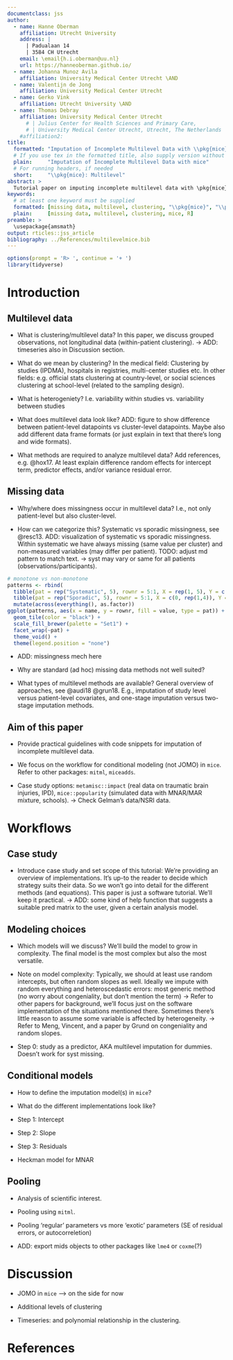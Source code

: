 ```yaml
---
documentclass: jss
author:
  - name: Hanne Oberman
    affiliation: Utrecht University
    address: |
      | Padualaan 14
      | 3584 CH Utrecht
    email: \email{h.i.oberman@uu.nl}
    url: https://hanneoberman.github.io/
  - name: Johanna Munoz Avila
    affiliation: University Medical Center Utrecht \AND
  - name: Valentijn de Jong
    affiliation: University Medical Center Utrecht 
  - name: Gerko Vink
    affiliation: Utrecht University \AND
  - name: Thomas Debray
    affiliation: University Medical Center Utrecht 
      # | Julius Center for Health Sciences and Primary Care, 
      # | University Medical Center Utrecht, Utrecht, The Netherlands
    #affiliation2:
title:
  formatted: "Imputation of Incomplete Multilevel Data with \\pkg{mice}"
  # If you use tex in the formatted title, also supply version without
  plain:     "Imputation of Incomplete Multilevel Data with mice"
  # For running headers, if needed
  short:     "\\pkg{mice}: Multilevel"
abstract: >
  Tutorial paper on imputing incomplete multilevel data with \pkg{mice}. Including methods for ignorable and non-ignorable missingness. 
keywords:
  # at least one keyword must be supplied
  formatted: [missing data, multilevel, clustering, "\\pkg{mice}", "\\proglang{R}"]
  plain:     [missing data, multilevel, clustering, mice, R]
preamble: >
  \usepackage{amsmath}
output: rticles::jss_article
bibliography: ../References/multilevelmice.bib
---
```


```r
options(prompt = 'R> ', continue = '+ ')
library(tidyverse)

```

# Introduction

## Multilevel data

- What is clustering/multilevel data? In this paper, we discuss grouped observations, not longitudinal data (within-patient clustering).  -> ADD: timeseries also in Discussion section.

- What do we mean by clustering? In the medical field: Clustering by studies (IPDMA), hospitals in registries, multi-center studies etc. In other fields: e.g. official stats clustering at country-level, or social sciences clustering at school-level (related to the sampling design).

- What is heterogeniety? I.e. variability within studies vs. variability between studies

- What does multilevel data look like? ADD: figure to show difference between patient-level datapoints vs cluster-level datapoints. Maybe also add different data frame formats (or just explain in text that there's long and wide formats).

- What methods are required to analyze multilevel data?	Add references, e.g. @hox17. At least explain difference random effects for intercept term, predictor effects, and/or variance residual error. 

## Missing data

- Why/where does missingness occur in multilevel data? I.e., not only patient-level but also cluster-level.

- How can we categorize this? Systematic vs sporadic missingness, see @resc13. ADD: visualization of systematic vs sporadic missingness. Within systematic we have always missing (same value per cluster) and non-measured variables (may differ per patient). TODO: adjust md pattern to match text. -> syst may vary or same for all patients (observations/participants).

```r
# monotone vs non-monotone
patterns <- rbind(
  tibble(pat = rep("Systematic", 5), rownr = 5:1, X = rep(1, 5), Y = c(1,1,1,0, 0), Z = c(1, rep(0,4))) %>% pivot_longer(cols = c(X, Y, Z)),
  tibble(pat = rep("Sporadic", 5), rownr = 5:1, X = c(0, rep(1,4)), Y = c(1,1,1,0, 0), Z = c(1, rep(0,3), 1)) %>% pivot_longer(cols = c(X, Y, Z))) %>%
  mutate(across(everything(), as.factor))
ggplot(patterns, aes(x = name, y = rownr, fill = value, type = pat)) +
  geom_tile(color = "black") +
  scale_fill_brewer(palette = "Set1") +
  facet_wrap(~pat) +
  theme_void() +
  theme(legend.position = "none") 
```

-	ADD: missingness mech here

- Why are standard (ad hoc) missing data methods not well suited? 

- What types of multilevel methods are available? General overview of approaches, see @audi18 @grun18. E.g., imputation of study level versus patient-level covariates, and one-stage imputation versus two-stage imputation methods.


## Aim of this paper

- Provide practical guidelines with code snippets for imputation of incomplete multilevel data. 

- We focus on the workflow for conditional modeling (not JOMO) in `mice`. Refer to other packages: `mitml`, `miceadds`.

- Case study options: `metamisc::impact` (real data on traumatic brain injuries, IPD), `mice::popularity` (simulated data with MNAR/MAR mixture, schools). -> Check Gelman's data/NSRI data.


# Workflows

## Case study

- Introduce case study and set scope of this tutorial: We're providing an overview of implementations. It's up-to the reader to decide which strategy suits their data. So we won't go into detail for the different methods (and equations). This paper is just a software tutorial. We'll keep it practical. -> ADD: some kind of help function that suggests a suitable pred matrix to the user, given a certain analysis model.


## Modeling choices

- Which models will we discuss? We'll build the model to grow in complexity. The final model is the most complex but also the most versatile. 

- Note on model complexity: Typically, we should at least use random intercepts, but often random slopes as well. Ideally we impute with random everything and heteroscedastic errors: most generic method (no worry about congeniality, but don't mention the term) ->  Refer to other papers for background, we'll focus just on the software implementation of the situations mentioned there. Sometimes there's little reason to assume some variable is affected by heterogeneity. -> Refer to Meng, Vincent, and a paper by Grund on congeniality and random slopes. 

- Step 0: study as a predictor, AKA multilevel imputation for dummies. Doesn't work for syst missing. 

## Conditional models

- How to define the imputation model(s) in `mice`?

- What do the different implementations look like?

- Step 1: Intercept

- Step 2: Slope

- Step 3: Residuals

- Heckman model for MNAR


## Pooling

- Analysis of scientific interest.

- Pooling using `mitml`.

- Pooling 'regular' parameters vs more 'exotic' parameters (SE of residual errors, or autocorreletion) 

- ADD: export mids objects to other packages like `lme4` or `coxme`(?) 


# Discussion

- JOMO in `mice` --> on the side for now

- Additional levels of clustering

- Timeseries: and polynomial relationship in the clustering.


# References

